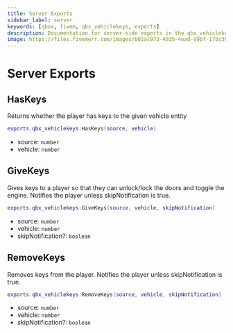 ```yaml
---
title: Server Exports
sidebar_label: server
keywords: [qbox, fivem, qbx_vehiclekeys, exports]
description: Documentation for server-side exports in the qbx_vehiclekeys resource. These exports provide functionality for checking and managing vehicle key ownership within the Qbox framework.
image: https://files.fivemerr.com/images/b02ac973-403b-4ead-99bf-17bc307172d9.png
---
```


# Server Exports

## HasKeys

Returns whether the player has keys to the given vehicle entity

```lua
exports.qbx_vehiclekeys:HasKeys(source, vehicle)
```

- source: `number`
- vehicle: `number`

## GiveKeys

Gives keys to a player so that they can unlock/lock the doors and toggle the engine.
Notifies the player unless skipNotification is true.

```lua
exports.qbx_vehiclekeys:GiveKeys(source, vehicle, skipNotification)
```

- source: `number`
- vehicle: `number`
- skipNotification?: `boolean`

## RemoveKeys

Removes keys from the player. Notifies the player unless skipNotification is true.

```lua
exports.qbx_vehiclekeys:RemoveKeys(source, vehicle, skipNotification)
```

- source: `number`
- vehicle: `number`
- skipNotification?: `boolean`